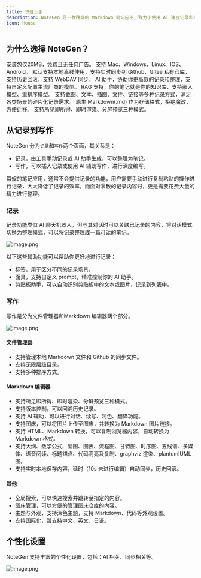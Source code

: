 ```yaml
---
title: 快速上手
description: NoteGen 是一款跨端的 Markdown 笔记应用，致力于使用 AI 建立记录和写作的桥梁，将碎片化知识整理成一篇可读的笔记。
icon: House
---
```


## 为什么选择 NoteGen？

<Cards>
  <Card title="轻量">安装包仅20MB，免费且无任何广告。</Card>
  <Card title="跨端">支持 Mac、Windows、Linux、IOS、Android。</Card>
  <Card title="同步">默认支持本地离线使用，支持实时同步到 Github、Gitee 私有仓库，支持历史回滚，支持 WebDAV 同步。</Card>
  <Card title="AI">AI 助手，协助你更高效的记录和整理，支持自定义配置主流厂商的模型。</Card>
  <Card title="RAG">RAG 支持，你的笔记就是你的知识库，支持嵌入模型、重排序模型。</Card>
  <Card title="记录">支持截图、文本、插图、文件、链接等多种记录方式，满足各类场景的碎片化记录需求。</Card>
  <Card title="Markdown">原生 Markdown(.md) 作为存储格式，拒绝魔改，方便迁移。</Card>
  <Card title="所见即所得">支持所见即所得、即时渲染、分屏预览三种模式。</Card>
</Cards>

## 从记录到写作

NoteGen 分为`记录`和`写作`两个页面，其关系是：

- 记录，由工具手动记录或 AI 助手生成，可以整理为笔记。
- 写作，可以插入记录或使用 AI 辅助写作，进行深度编写。

<Callout title="Tip">
  常规的笔记应用，通常不会提供记录的功能，用户需要手动进行复制粘贴的操作进行记录，大大降低了记录的效率，而面对零散的记录内容时，更是需要花费大量的精力进行整理。
</Callout>

### 记录

记录功能类似 AI 聊天机器人，但与其对话时可以关联已记录的内容，将对话模式切换为整理模式，可以将记录整理成一篇可读的笔记。

![image.png](https://s2.loli.net/2025/08/07/rCBjgvxISDi4q8Y.png)

以下这些辅助功能可以帮助你更好地进行记录：

- 标签，用于区分不同的记录场景。
- 面具，支持自定义 prompt，精准控制你的 AI 助手。
- 剪贴板助手，可以自动识别剪贴板中的文本或图片，记录到列表中。

### 写作

写作是分为文件管理器和Markdown 编辑器两个部分。

![image.png](https://s2.loli.net/2025/08/07/CrDGsn4TkI8OFal.png)

#### 文件管理器

- 支持管理本地 Markdown 文件和 Github 的同步文件。
- 支持无限层级目录。
- 支持多种排序方式。

#### Markdown 编辑器

- 支持所见即所得、即时渲染、分屏预览三种模式。
- 支持版本控制，可以回溯历史记录。
- 支持 AI 辅助，可以进行对话、续写、润色、翻译功能。
- 支持图床，可以将图片上传至图床，并转换为 Markdown 图片链接。
- 支持 HTML、Markdown 转换，可以复制浏览器内容，自动转换为 Markdown 格式。
- 支持大纲、数学公式、脑图、图表、流程图、甘特图、时序图、五线谱、多媒体、语音阅读、标题锚点、代码高亮及复制、graphviz 渲染、plantumlUML 图。
- 支持实时本地保存内容，延时（10s 未进行编辑）自动同步，历史回滚。

#### 其他

- 全局搜索，可以快速搜索并跳转至指定的内容。
- 图床管理，可以方便的管理图床仓库的内容。
- 主题与外观，支持深色主题，支持 Markdown、代码等外观设置。
- 支持国际化，暂支持中文、英文、日语。

## 个性化设置

NoteGen 支持丰富的个性化设置，包括：AI 相关、同步相关等。

![image.png](https://s2.loli.net/2025/08/07/lfacewWk2BEDsNU.png)
